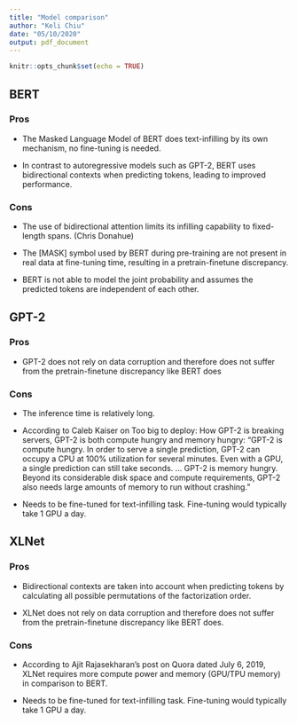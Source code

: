 ```yaml
---
title: "Model comparison"
author: "Keli Chiu"
date: "05/10/2020"
output: pdf_document
---
```


```r
knitr::opts_chunk$set(echo = TRUE)
```

## BERT

### Pros

* The Masked Language Model of BERT does text-infilling by its own mechanism, no fine-tuning is needed. 

* In contrast to autoregressive models such as GPT-2, BERT uses bidirectional contexts when predicting tokens, leading to improved performance.

### Cons

* The use of bidirectional attention limits its infilling capability to fixed-length spans. (Chris Donahue)

* The [MASK] symbol used by BERT during pre-training are not present in real data at fine-tuning time, resulting in a pretrain-finetune discrepancy.

* BERT is not able to model the joint probability and assumes the predicted tokens are independent of each other.


## GPT-2

### Pros

* GPT-2 does not rely on data corruption and therefore does not suffer from the pretrain-finetune discrepancy like BERT does

### Cons

* The inference time is relatively long.

* According to Caleb Kaiser on Too big to deploy: How GPT-2 is breaking servers, GPT-2 is both compute hungry and memory hungry: "GPT-2 is compute hungry. In order to serve a single prediction, GPT-2 can occupy a CPU at 100% utilization for several minutes. Even with a GPU, a single prediction can still take seconds. ... GPT-2 is memory hungry. Beyond its considerable disk space and compute requirements, GPT-2 also needs large amounts of memory to run without crashing."

* Needs to be fine-tuned for text-infilling task. Fine-tuning would typically take 1 GPU a day.

## XLNet

### Pros

* Bidirectional contexts are taken into account when predicting tokens by calculating all possible permutations of the factorization order.

* XLNet does not rely on data corruption and therefore does not suffer from the pretrain-finetune discrepancy like BERT does.

### Cons

* According to Ajit Rajasekharan's post on Quora dated July 6, 2019, XLNet requires more compute power and memory (GPU/TPU memory) in comparison to BERT.

* Needs to be fine-tuned for text-infilling task. Fine-tuning would typically take 1 GPU a day.
